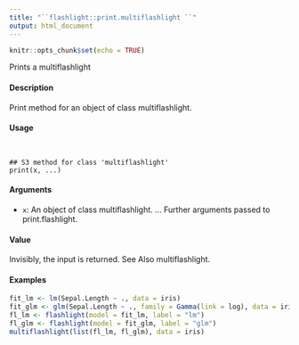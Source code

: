 ```yaml
---
title: "``flashlight::print.multiflashlight ``"
output: html_document
---
```


```r
knitr::opts_chunk$set(echo = TRUE)
```

Prints a multiflashlight

#### Description

Print method for an object of class multiflashlight.

#### Usage
<pre><code>

## S3 method for class 'multiflashlight'
print(x, ...)
</code></pre>

#### Arguments
* ``x``: An object of class multiflashlight.
... Further arguments passed to print.flashlight.

#### Value

Invisibly, the input is returned.
See Also
multiflashlight.

#### Examples
```r

fit_lm <- lm(Sepal.Length ~ ., data = iris)
fit_glm <- glm(Sepal.Length ~ ., family = Gamma(link = log), data = iris)
fl_lm <- flashlight(model = fit_lm, label = "lm")
fl_glm <- flashlight(model = fit_glm, label = "glm")
multiflashlight(list(fl_lm, fl_glm), data = iris)

```
